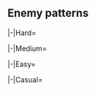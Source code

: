 {{Notice|The following enemy patterns and ship drops are autogenerated.<br>If in doubt, use tooltips to check sample sizes.}}
==Enemy patterns==
{{Section}}
<tabber>
|-|Hard=
{{Event/Map|
{{Event/MapNode|1|Hard|x=604|y=123}}
{{Event/MapNode|2|Hard|x=205|y=83}}
{{Event/MapNode|AB|Hard|x=546|y=100}}
{{Event/MapNode|A|Hard|x=562|y=224}}
{{Event/MapNode|B|Hard|x=534|y=289}}
{{Event/MapNode|C|Hard|x=386|y=222}}
{{Event/MapNode|D|Hard|x=377|y=268}}
{{Event/MapNode|E|Hard|x=302|y=243}}
{{Event/MapNode|F|Hard|x=277|y=115}}
{{Event/MapNode|G|Hard|x=271|y=171}}
{{Event/MapNode|H|Hard|x=261|y=253}}
{{Event/MapNode|I|Hard|x=226|y=245}}
{{Event/MapNode|J|Hard|x=223|y=182}}
{{Event/MapNode|K|Hard|x=188|y=126}}
{{Event/MapNode|L|Hard|x=165|y=156}}
{{Event/MapNode|M|Hard|x=172|y=190}}
{{Event/MapNode|N|Hard|x=160|y=225}}
{{Event/MapNode|O|Hard|x=142|y=191}}
{{Event/MapNode|P|Hard|x=202|y=215}}
{{Event/MapNode|Q|Hard|x=408|y=194}}
{{Event/MapNode|R|Hard|x=130|y=226}}
{{Event/MapNode|S|Hard|x=92|y=241}}
}}
<div class="scrollable map-nodes" id="map-nodes-hard">
{{Map/Nodes|diff=Hard|name=
|AB
|Raid
|{{TooltipSimple|Diamond|37% (3125/8439)}}
|Airfield Princess/XIII
|Airfield Princess/V
|Airfield Princess/V
|-
|AB
|Raid
|{{TooltipSimple|Diamond|44% (3671/8439)}}
|Airfield Princess/XIII
|Airfield Princess/XII
|Airfield Princess/V
|Airfield Princess/V
|-
|AB
|Raid
|{{TooltipSimple|Diamond|19% (1643/8439)}}
|Airfield Princess/XIII
|Airfield Princess/XIII
|Airfield Princess/V
|Airfield Princess/V
}}
{{Map/Nodes|diff=Hard|A|Empty|kind=0}}
{{Map/Nodes|diff=Hard|name=深海潜水艦隊 増援部隊IV群
|B
|Normal
|{{TooltipSimple|Echelon|2% (3/152)}}<br>{{TooltipSimple|Line Abreast|3% (4/152)}}
|Submarine So-Class/Flagship
|Submarine Ka-Class/Elite
|Submarine Ka-Class/Elite
|-
|B
|Normal
|{{TooltipSimple|Echelon|95% (145/152)}}
|Submarine So-Class/Flagship
|Submarine Yo-Class/Elite
|Submarine Yo-Class/Elite
}}
{{Map/Nodes|diff=Hard|name=深海スラバヤ緊急増派 水雷戦隊
|C
|Normal
|{{TooltipSimple|Line Ahead|60% (1740/2900)}}<br>{{TooltipSimple|Double Line|20% (575/2900)}}<br>{{TooltipSimple|Echelon|20% (585/2900)}}
|Light Cruiser He-Class/Kai Flagship
|Torpedo Cruiser Chi-Class/Flagship
|Torpedo Cruiser Chi-Class/Flagship
|Destroyer Ha-Class/Late Model Elite
|Destroyer Ro-Class/Late Model
|Destroyer Ro-Class/Late Model
}}
{{Map/Nodes|diff=Hard|name=深海基地航空隊
|D
|Defense
|{{TooltipSimple|Diamond|5% (1/21)}}
|Airfield Princess/XIII
|Airfield Princess/V
|Airfield Princess/V
|-
|D
|Defense
|{{TooltipSimple|Diamond|57% (12/21)}}
|Airfield Princess/XIII
|Airfield Princess/XII
|Airfield Princess/V
|Airfield Princess/V
|-
|D
|Defense
|{{TooltipSimple|Diamond|38% (8/21)}}
|Airfield Princess/XIII
|Airfield Princess/XIII
|Airfield Princess/V
|Airfield Princess/V
}}
{{Map/Nodes|diff=Hard|name=深海東方艦隊 緊急増派部隊II群
|E
|Normal
|{{TooltipSimple|Diamond|35% (780/2254)}}
|Light Carrier Nu-Class/Kai Flagship II
|Heavy Cruiser Ri-Class/Flagship
|Heavy Cruiser Ri-Class/Flagship
|Light Cruiser Tsu-Class/Elite
|Destroyer Ha-Class/Late Model
|Destroyer Ha-Class/Late Model
|-
|E
|Normal
|{{TooltipSimple|Diamond|31% (700/2254)}}
|Light Carrier Nu-Class/Kai Flagship III
|Heavy Cruiser Ri-Class/Flagship
|Heavy Cruiser Ri-Class/Flagship
|Light Cruiser Tsu-Class/Elite
|Destroyer Ha-Class/Late Model
|Destroyer Ha-Class/Late Model
|-
|E
|Normal
|{{TooltipSimple|Diamond|34% (774/2254)}}
|Light Carrier Nu-Class/Kai Flagship IV
|Heavy Cruiser Ri-Class/Flagship
|Heavy Cruiser Ri-Class/Flagship
|Light Cruiser Tsu-Class/Elite
|Destroyer Ha-Class/Late Model
|Destroyer Ha-Class/Late Model
}}
{{Map/Nodes|diff=Hard|name=深海潜水艦隊 増援部隊II群
|F
|Normal
|{{TooltipSimple|Echelon|19% (8405/45143)}}<br>{{TooltipSimple|Line Abreast|25% (11207/45143)}}
|Submarine So-Class/Flagship
|Submarine Ka-Class/Elite
|Submarine Ka-Class/Elite
|Submarine Ka-Class
|-
|F
|Normal
|{{TooltipSimple|Echelon|57% (25531/45143)}}
|Submarine So-Class/Flagship
|Submarine Yo-Class/Elite
|Submarine Yo-Class/Elite
|Submarine Yo-Class
}}
{{Map/Nodes|diff=Hard|name=深海合同艦隊 巡洋艦戦隊II群
|G
|Normal
|{{TooltipSimple|Line Ahead|43% (20038/47137)}}<br>{{TooltipSimple|Double Line|23% (10675/47137)}}
|Heavy Cruiser Ri-Class/Flagship
|Heavy Cruiser Ri-Class/Flagship
|Heavy Cruiser Ne-Class/Elite
|Light Cruiser Tsu-Class
|Destroyer Ha-Class/Late Model
|Destroyer Ha-Class/Late Model
|-
|G
|Normal
|{{TooltipSimple|Line Ahead|35% (16424/47137)}}
|Heavy Cruiser Ri-Class/Flagship
|Heavy Cruiser Ri-Class/Flagship
|Heavy Cruiser Ne-Class/Elite
|Light Cruiser Tsu-Class/Elite
|Destroyer Ha-Class/Late Model Elite
|Destroyer Ha-Class/Late Model Elite
}}
{{Map/Nodes|diff=Hard|H|Empty|kind=1}}
{{Map/Nodes|diff=Hard|I|Repair}}
{{Map/Nodes|diff=Hard|J|Empty|kind=0}}
{{Map/Nodes|diff=Hard|name=深海潜水艦隊 増援部隊I群
|K
|Normal
|{{TooltipSimple|Echelon|19% (3431/17691)}}<br>{{TooltipSimple|Line Abreast|27% (4768/17691)}}
|Submarine So-Class/Flagship
|Submarine Ka-Class/Elite
|Submarine Ka-Class/Elite
|Submarine Ka-Class
|-
|K
|Normal
|{{TooltipSimple|Echelon|54% (9492/17691)}}
|Submarine So-Class/Flagship
|Submarine Yo-Class/Elite
|Submarine Yo-Class/Elite
|Submarine Yo-Class
}}
{{Map/Nodes|diff=Hard|name=深海バタビア哨戒線
|L
|Normal
|{{TooltipSimple|Line Ahead|64% (11828/18352)}}<br>{{TooltipSimple|Double Line|20% (3724/18352)}}<br>{{TooltipSimple|Echelon|15% (2800/18352)}}
|Light Cruiser He-Class/Kai Flagship
|Light Cruiser Ho-Class/Flagship
|Destroyer Ha-Class/Late Model
|Destroyer Ha-Class/Late Model
|Destroyer Ro-Class/Late Model
|Destroyer Ro-Class/Late Model
}}
{{Map/Nodes|diff=Hard|name=深海合同艦隊 巡洋艦戦隊I群
|M
|Normal
|{{TooltipSimple|Line Ahead|43% (24772/57254)}}<br>{{TooltipSimple|Double Line|24% (13463/57254)}}
|Heavy Cruiser Ri-Class/Flagship
|Light Cruiser He-Class/Kai Flagship
|Light Cruiser He-Class/Kai Flagship
|Light Cruiser Tsu-Class/Elite
|Destroyer Na-Class
|Destroyer Na-Class
|-
|M
|Normal
|{{TooltipSimple|Line Ahead|33% (19019/57254)}}
|Heavy Cruiser Ri-Class/Flagship
|Light Cruiser He-Class/Kai Flagship
|Light Cruiser He-Class/Kai Flagship
|Light Cruiser Tsu-Class/Elite
|Destroyer Na-Class/Elite
|Destroyer Na-Class/Elite
}}
{{Map/Nodes|diff=Hard|N|Landing}}
{{Map/Nodes|diff=Hard|O|Empty|kind=1}}
{{Map/Nodes|diff=Hard|name=深海バタビア方面緊急増派艦隊
|P
|Boss
|{{TooltipSimple|Line Ahead|70% (9331/13299)}}
|Heavy Cruiser Ne-Class/Kai III
|Light Cruiser He-Class/Kai Flagship
|Light Cruiser Tsu-Class/Elite
|Destroyer Na-Class/Late Model Elite
|Destroyer Na-Class/Late Model Elite
|Destroyer Na-Class/Late Model Elite
|-
|P
|Boss/Final
|{{TooltipSimple|Line Ahead|30% (3968/13299)}}
|Heavy Cruiser Ne-Class/Kai III
|Battleship Ta-Class/Flagship
|Light Cruiser He-Class/Flagship
|Light Cruiser Tsu-Class/Elite
|Destroyer Na-Class/Late Model Elite
|Destroyer Na-Class/Late Model Elite
}}
{{Map/Nodes|diff=Hard|name=深海潜水艦隊 増援部隊III群
|Q
|Normal
|{{TooltipSimple|Echelon|21% (2050/9915)}}<br>{{TooltipSimple|Line Abreast|29% (2830/9915)}}
|Submarine So-Class/Flagship
|Submarine Ka-Class/Elite
|Submarine Ka-Class/Elite
|-
|Q
|Normal
|{{TooltipSimple|Echelon|51% (5035/9915)}}
|Submarine So-Class/Flagship
|Submarine Yo-Class/Elite
|Submarine Yo-Class/Elite
}}
{{Map/Nodes|diff=Hard|name=深海艦載機群
|R
|Defense
|{{TooltipSimple|Diamond|33% (11800/35947)}}
|Batavia Princess/III
|Light Carrier Nu-Class/Kai Flagship III
|Light Cruiser Tsu-Class/Elite
|Destroyer Na-Class/Late Model Elite
|Destroyer Na-Class/Late Model Elite
|Destroyer Na-Class/Late Model Elite
|-
|R
|Defense
|{{TooltipSimple|Diamond|33% (11893/35947)}}
|Batavia Princess/III
|Light Carrier Nu-Class/Kai Flagship III
|Light Carrier Nu-Class/Elite II
|Light Cruiser Tsu-Class/Elite
|Destroyer Na-Class/Late Model Elite
|Destroyer Na-Class/Late Model Elite
|-
|R
|Defense
|{{TooltipSimple|Diamond|34% (12254/35947)}}
|Batavia Princess/Damaged III
|Light Carrier Nu-Class/Kai Flagship III
|Light Carrier Nu-Class/Kai Flagship III
|Light Cruiser Tsu-Class/Elite
|Destroyer Na-Class/Late Model Elite
|Destroyer Na-Class/Late Model Elite
}}
{{Map/Nodes|diff=Hard|name=深海バタビア合同艦隊 旗艦艦隊
|S
|Boss
|{{TooltipSimple|Cruising Formation 4|68% (22013/32408)}}
|Batavia Princess/III
|Heavy Cruiser Ne-Class/Kai III
|Heavy Cruiser Ri-Class/Flagship
|Heavy Cruiser Ri-Class/Flagship
|Destroyer Na-Class/Elite
|Destroyer Na-Class/Elite
|Light Cruiser He-Class/Kai Flagship
|Light Cruiser Tsu-Class/Elite
|Destroyer Na-Class/Elite
|Destroyer Na-Class/Elite
|Destroyer Na-Class/Elite
|Destroyer Na-Class/Elite
|-
|S
|Boss/Final
|{{TooltipSimple|Cruising Formation 4|32% (10395/32408)}}
|Batavia Princess/Damaged III
|Heavy Cruiser Ne-Class/Kai III
|Light Carrier Nu-Class/Kai Flagship III
|Light Cruiser Tsu-Class/Elite
|Destroyer Na-Class/Late Model Elite
|Destroyer Na-Class/Late Model Elite
|Light Cruiser He-Class/Kai Flagship II
|Light Cruiser Ho-Class/Flagship
|Destroyer Na-Class/Late Model Elite
|Destroyer Na-Class/Late Model Elite
|Destroyer Na-Class/Late Model Elite
|Destroyer Na-Class/Late Model Elite
}}
</div> <!-- overflow -->
|-|Medium=
{{Event/Map|
{{Event/MapNode|1|Medium|x=604|y=123}}
{{Event/MapNode|2|Medium|x=205|y=83}}
{{Event/MapNode|AB|Medium|x=546|y=100}}
{{Event/MapNode|A|Medium|x=562|y=224}}
{{Event/MapNode|B|Medium|x=534|y=289}}
{{Event/MapNode|C|Medium|x=386|y=222}}
{{Event/MapNode|D|Medium|x=377|y=268}}
{{Event/MapNode|E|Medium|x=302|y=243}}
{{Event/MapNode|F|Medium|x=277|y=115}}
{{Event/MapNode|G|Medium|x=271|y=171}}
{{Event/MapNode|H|Medium|x=261|y=253}}
{{Event/MapNode|I|Medium|x=226|y=245}}
{{Event/MapNode|J|Medium|x=223|y=182}}
{{Event/MapNode|K|Medium|x=188|y=126}}
{{Event/MapNode|L|Medium|x=165|y=156}}
{{Event/MapNode|M|Medium|x=172|y=190}}
{{Event/MapNode|N|Medium|x=160|y=225}}
{{Event/MapNode|O|Medium|x=142|y=191}}
{{Event/MapNode|P|Medium|x=202|y=215}}
{{Event/MapNode|Q|Medium|x=408|y=194}}
{{Event/MapNode|R|Medium|x=130|y=226}}
{{Event/MapNode|S|Medium|x=92|y=241}}
}}
<div class="scrollable map-nodes" id="map-nodes-medium">
{{Map/Nodes|diff=Medium|name=
|AB
|Raid
|{{TooltipSimple|Diamond|42% (630/1489)}}
|Airfield Princess/XI
|Airfield Princess/V
|-
|AB
|Raid
|{{TooltipSimple|Diamond|44% (649/1489)}}
|Airfield Princess/XI
|Airfield Princess/V
|Airfield Princess/V
|-
|AB
|Raid
|{{TooltipSimple|Diamond|14% (210/1489)}}
|Airfield Princess/XII
|Airfield Princess/V
|Airfield Princess/V
}}
{{Map/Nodes|diff=Medium|A|Empty|kind=0}}
{{Map/Nodes|diff=Medium|name=深海潜水艦隊 増援部隊IV群
|B
|Normal
|{{TooltipSimple|Line Abreast|17% (2/12)}}
|Submarine So-Class/Elite
|Submarine Ka-Class/Elite
|Submarine Ka-Class/Elite
|-
|B
|Normal
|{{TooltipSimple|Echelon|83% (10/12)}}
|Submarine So-Class/Elite
|Submarine Yo-Class/Elite
|Submarine Yo-Class/Elite
}}
{{Map/Nodes|diff=Medium|name=深海スラバヤ緊急増派 水雷戦隊
|C
|Normal
|{{TooltipSimple|Line Ahead|56% (147/262)}}<br>{{TooltipSimple|Double Line|20% (53/262)}}<br>{{TooltipSimple|Echelon|24% (62/262)}}
|Light Cruiser Ho-Class/Flagship
|Torpedo Cruiser Chi-Class/Flagship
|Torpedo Cruiser Chi-Class/Flagship
|Destroyer Ha-Class/Late Model
|Destroyer I-Class
|Destroyer I-Class
}}
{{Map/Nodes|diff=Medium|D|Defense}}
{{Map/Nodes|diff=Medium|name=深海東方艦隊 緊急増派部隊II群
|E
|Normal
|{{TooltipSimple|Diamond|26% (58/223)}}
|Light Carrier Nu-Class/Elite II
|Heavy Cruiser Ri-Class/Flagship
|Light Cruiser Tsu-Class
|Destroyer Ha-Class/Late Model
|Destroyer I-Class
|Destroyer I-Class
|-
|E
|Normal
|{{TooltipSimple|Diamond|16% (35/223)}}
|Light Carrier Nu-Class/Elite IV
|Heavy Cruiser Ri-Class/Flagship
|Light Cruiser Tsu-Class
|Destroyer Ha-Class/Late Model
|Destroyer I-Class
|Destroyer I-Class
|-
|E
|Normal
|{{TooltipSimple|Diamond|33% (73/223)}}
|Light Carrier Nu-Class/Elite III
|Heavy Cruiser Ri-Class/Flagship
|Heavy Cruiser Ri-Class/Flagship
|Light Cruiser Tsu-Class
|Destroyer Ha-Class/Late Model
|Destroyer I-Class
|-
|E
|Normal
|{{TooltipSimple|Diamond|26% (57/223)}}
|Light Carrier Nu-Class/Elite IV
|Heavy Cruiser Ri-Class/Flagship
|Heavy Cruiser Ri-Class/Flagship
|Light Cruiser Tsu-Class
|Destroyer Ha-Class/Late Model
|Destroyer I-Class
}}
{{Map/Nodes|diff=Medium|name=深海潜水艦隊 増援部隊II群
|F
|Normal
|{{TooltipSimple|Echelon|23% (1880/8025)}}<br>{{TooltipSimple|Line Abreast|32% (2567/8025)}}
|Submarine So-Class/Elite
|Submarine Ka-Class/Elite
|Submarine Ka-Class/Elite
|Submarine Ka-Class
|-
|F
|Normal
|{{TooltipSimple|Echelon|45% (3578/8025)}}
|Submarine So-Class/Elite
|Submarine Yo-Class/Elite
|Submarine Yo-Class/Elite
|Submarine Yo-Class
}}
{{Map/Nodes|diff=Medium|name=深海合同艦隊 巡洋艦戦隊II群
|G
|Normal
|{{TooltipSimple|Line Ahead|51% (4143/8163)}}<br>{{TooltipSimple|Double Line|28% (2306/8163)}}
|Heavy Cruiser Ri-Class/Flagship
|Heavy Cruiser Ri-Class/Flagship
|Heavy Cruiser Ne-Class
|Destroyer Ha-Class/Late Model
|Destroyer I-Class
|Destroyer I-Class
|-
|G
|Normal
|{{TooltipSimple|Line Ahead|21% (1714/8163)}}
|Heavy Cruiser Ri-Class/Flagship
|Heavy Cruiser Ri-Class/Flagship
|Heavy Cruiser Ne-Class
|Light Cruiser Tsu-Class
|Destroyer Ha-Class/Late Model
|Destroyer Ha-Class/Late Model
}}
{{Map/Nodes|diff=Medium|H|Empty|kind=1}}
{{Map/Nodes|diff=Medium|I|Repair}}
{{Map/Nodes|diff=Medium|J|Empty|kind=0}}
{{Map/Nodes|diff=Medium|name=深海潜水艦隊 増援部隊I群
|K
|Normal
|{{TooltipSimple|Echelon|24% (733/3055)}}<br>{{TooltipSimple|Line Abreast|33% (1014/3055)}}
|Submarine So-Class/Elite
|Submarine Ka-Class/Elite
|Submarine Ka-Class/Elite
|Submarine Ka-Class
|-
|K
|Normal
|{{TooltipSimple|Echelon|43% (1308/3055)}}
|Submarine So-Class/Elite
|Submarine Yo-Class/Elite
|Submarine Yo-Class/Elite
|Submarine Yo-Class
}}
{{Map/Nodes|diff=Medium|name=深海バタビア哨戒線
|L
|Normal
|{{TooltipSimple|Line Ahead|65% (2238/3433)}}<br>{{TooltipSimple|Double Line|19% (662/3433)}}<br>{{TooltipSimple|Echelon|16% (533/3433)}}
|Light Cruiser He-Class/Flagship
|Light Cruiser Ho-Class/Flagship
|Destroyer Ha-Class/Late Model
|Destroyer Ha-Class/Late Model
|Destroyer I-Class
|Destroyer I-Class
}}
{{Map/Nodes|diff=Medium|name=深海合同艦隊 巡洋艦戦隊I群
|M
|Normal
|{{TooltipSimple|Line Ahead|52% (5310/10137)}}<br>{{TooltipSimple|Double Line|29% (2896/10137)}}
|Heavy Cruiser Ri-Class/Flagship
|Light Cruiser He-Class/Kai Flagship
|Light Cruiser Tsu-Class
|Destroyer Na-Class
|Destroyer I-Class
|Destroyer I-Class
|-
|M
|Normal
|{{TooltipSimple|Line Ahead|19% (1931/10137)}}
|Heavy Cruiser Ri-Class/Flagship
|Light Cruiser He-Class/Kai Flagship
|Light Cruiser He-Class/Flagship
|Light Cruiser Tsu-Class
|Destroyer Na-Class
|Destroyer Na-Class
}}
{{Map/Nodes|diff=Medium|N|Landing}}
{{Map/Nodes|diff=Medium|O|Empty|kind=1}}
{{Map/Nodes|diff=Medium|name=深海バタビア方面緊急増派艦隊
|P
|Boss
|{{TooltipSimple|Line Ahead|72% (1689/2353)}}
|Heavy Cruiser Ne-Class/Kai II
|Light Cruiser He-Class/Flagship
|Light Cruiser Tsu-Class/Elite
|Destroyer Na-Class/Elite
|Destroyer I-Class
|Destroyer I-Class
|-
|P
|Boss/Final
|{{TooltipSimple|Line Ahead|28% (664/2353)}}
|Heavy Cruiser Ne-Class/Kai III
|Battleship Ta-Class/Elite
|Battleship Ta-Class/Elite
|Light Cruiser Tsu-Class/Elite
|Destroyer Na-Class/Elite
|Destroyer Na-Class/Elite
}}
{{Map/Nodes|diff=Medium|name=深海潜水艦隊 増援部隊III群
|Q
|Normal
|{{TooltipSimple|Echelon|24% (160/667)}}<br>{{TooltipSimple|Line Abreast|36% (243/667)}}
|Submarine So-Class/Elite
|Submarine Ka-Class/Elite
|Submarine Ka-Class/Elite
|-
|Q
|Normal
|{{TooltipSimple|Echelon|40% (264/667)}}
|Submarine So-Class/Elite
|Submarine Yo-Class/Elite
|Submarine Yo-Class/Elite
}}
{{Map/Nodes|diff=Medium|name=深海艦載機群
|R
|Defense
|{{TooltipSimple|Diamond|41% (2760/6709)}}
|Batavia Princess/II
|Light Carrier Nu-Class/Elite II
|Light Cruiser Tsu-Class
|Destroyer Na-Class/Late Model
|Destroyer Na-Class/Late Model
|Destroyer Na-Class/Late Model
|-
|R
|Defense
|{{TooltipSimple|Diamond|39% (2633/6709)}}
|Batavia Princess/II
|Light Carrier Nu-Class/Elite II
|Light Carrier Nu-Class/Elite II
|Light Cruiser Tsu-Class
|Destroyer Na-Class/Late Model
|Destroyer Na-Class/Late Model
|-
|R
|Defense
|{{TooltipSimple|Diamond|20% (1316/6709)}}
|Batavia Princess/Damaged II
|Light Carrier Nu-Class/Flagship II
|Light Carrier Nu-Class/Elite II
|Light Cruiser Tsu-Class
|Destroyer Na-Class/Late Model
|Destroyer Na-Class/Late Model
}}
{{Map/Nodes|diff=Medium|name=深海バタビア合同艦隊 旗艦艦隊
|S
|Boss
|{{TooltipSimple|Cruising Formation 4|81% (5218/6444)}}
|Batavia Princess/II
|Heavy Cruiser Ri-Class/Flagship
|Heavy Cruiser Ri-Class/Flagship
|Light Cruiser He-Class/Elite
|Destroyer Na-Class
|Destroyer Na-Class
|Light Cruiser Ho-Class/Flagship
|Light Cruiser Tsu-Class
|Destroyer Na-Class
|Destroyer Na-Class
|Destroyer I-Class
|Destroyer I-Class
|-
|S
|Boss/Final
|{{TooltipSimple|Cruising Formation 4|19% (1226/6444)}}
|Batavia Princess/Damaged II
|Heavy Cruiser Ne-Class/Kai
|Light Carrier Nu-Class/Elite II
|Light Cruiser Tsu-Class
|Destroyer Na-Class/Late Model
|Destroyer Na-Class/Late Model
|Light Cruiser He-Class/Kai Flagship
|Destroyer Na-Class
|Destroyer Na-Class
|Destroyer Na-Class
|Destroyer Na-Class
|Destroyer Na-Class
}}
</div> <!-- overflow -->
|-|Easy=
{{Event/Map|
{{Event/MapNode|1|Easy|x=604|y=123}}
{{Event/MapNode|2|Easy|x=205|y=83}}
{{Event/MapNode|AB|Easy|x=546|y=100}}
{{Event/MapNode|A|Easy|x=562|y=224}}
{{Event/MapNode|B|Easy|x=534|y=289}}
{{Event/MapNode|C|Easy|x=386|y=222}}
{{Event/MapNode|D|Easy|x=377|y=268}}
{{Event/MapNode|E|Easy|x=302|y=243}}
{{Event/MapNode|F|Easy|x=277|y=115}}
{{Event/MapNode|G|Easy|x=271|y=171}}
{{Event/MapNode|H|Easy|x=261|y=253}}
{{Event/MapNode|I|Easy|x=226|y=245}}
{{Event/MapNode|J|Easy|x=223|y=182}}
{{Event/MapNode|K|Easy|x=188|y=126}}
{{Event/MapNode|L|Easy|x=165|y=156}}
{{Event/MapNode|M|Easy|x=172|y=190}}
{{Event/MapNode|N|Easy|x=160|y=225}}
{{Event/MapNode|O|Easy|x=142|y=191}}
{{Event/MapNode|P|Easy|x=202|y=215}}
{{Event/MapNode|Q|Easy|x=408|y=194}}
{{Event/MapNode|R|Easy|x=130|y=226}}
{{Event/MapNode|S|Easy|x=92|y=241}}
}}
<div class="scrollable map-nodes" id="map-nodes-easy">
{{Map/Nodes|diff=Easy|name=
|AB
|Raid
|{{TooltipSimple|Diamond|17% (417/2439)}}
|Airfield Princess/V
|-
|AB
|Raid
|{{TooltipSimple|Diamond|77% (1870/2439)}}
|Airfield Princess/V
|Airfield Princess/V
|-
|AB
|Raid
|{{TooltipSimple|Diamond|6% (152/2439)}}
|Airfield Princess/V
|Airfield Princess/V
|Airfield Princess/V
}}
{{Map/Nodes|diff=Easy|A|Empty|kind=0}}
{{Map/Nodes|diff=Easy|name=深海潜水艦隊 増援部隊IV群
|B
|Normal
|{{TooltipSimple|Echelon|50% (5/10)}}<br>{{TooltipSimple|Line Abreast|40% (4/10)}}
|Submarine So-Class/Elite
|Submarine Ka-Class
|Submarine Ka-Class
|-
|B
|Normal
|{{TooltipSimple|Echelon|10% (1/10)}}
|Submarine So-Class/Elite
|Submarine Yo-Class
|Submarine Yo-Class
}}
{{Map/Nodes|diff=Easy|name=深海スラバヤ緊急増派 水雷戦隊
|C
|Normal
|{{TooltipSimple|Echelon|24% (36/152)}}
|Light Cruiser Ho-Class/Flagship
|Torpedo Cruiser Chi-Class/Elite
|Torpedo Cruiser Chi-Class/Elite
|Destroyer I-Class
|Destroyer I-Class
|Destroyer I-Class
|-
|C
|Normal
|{{TooltipSimple|Line Ahead|52% (79/152)}}<br>{{TooltipSimple|Double Line|24% (37/152)}}
|Light Cruiser Ho-Class/Flagship
|Torpedo Cruiser Chi-Class/Elite
|Torpedo Cruiser Chi-Class/Elite
|Destroyer Ha-Class/Late Model
|Destroyer I-Class
|Destroyer I-Class
}}
{{Map/Nodes|diff=Easy|name=深海基地航空隊
|D
|Defense
|{{TooltipSimple|Diamond|75% (3/4)}}
|Airfield Princess/V
|Airfield Princess/V
|-
|D
|Defense
|{{TooltipSimple|Diamond|25% (1/4)}}
|Airfield Princess/V
|Airfield Princess/V
|Airfield Princess/V
}}
{{Map/Nodes|diff=Easy|name=深海東方艦隊 緊急増派部隊II群
|E
|Normal
|{{TooltipSimple|Diamond|35% (28/81)}}
|Light Carrier Nu-Class/Elite II
|Heavy Cruiser Ri-Class/Flagship
|Light Cruiser Tsu-Class
|Destroyer Ha-Class/Late Model
|Destroyer I-Class
|Destroyer I-Class
|-
|E
|Normal
|{{TooltipSimple|Diamond|36% (29/81)}}
|Light Carrier Nu-Class/Elite III
|Heavy Cruiser Ri-Class/Elite
|Light Cruiser Tsu-Class
|Destroyer Ha-Class/Late Model
|Destroyer I-Class
|Destroyer I-Class
|-
|E
|Normal
|{{TooltipSimple|Diamond|10% (8/81)}}
|Light Carrier Nu-Class/Elite IV
|Heavy Cruiser Ri-Class/Elite
|Light Cruiser Tsu-Class
|Destroyer Ha-Class/Late Model
|Destroyer I-Class
|Destroyer I-Class
|-
|E
|Normal
|{{TooltipSimple|Diamond|20% (16/81)}}
|Light Carrier Nu-Class/Elite IV
|Heavy Cruiser Ri-Class/Flagship
|Light Cruiser Tsu-Class
|Destroyer Ha-Class/Late Model
|Destroyer I-Class
|Destroyer I-Class
}}
{{Map/Nodes|diff=Easy|name=深海潜水艦隊 増援部隊II群
|F
|Normal
|{{TooltipSimple|Line Abreast|40% (5829/14448)}}
|Submarine So-Class/Elite
|Submarine Ka-Class
|Submarine Ka-Class
|Submarine Ka-Class
|-
|F
|Normal
|{{TooltipSimple|Echelon|60% (8619/14448)}}
|Submarine So-Class/Elite
|Submarine Ka-Class/Elite
|Submarine Ka-Class
|Submarine Ka-Class
}}
{{Map/Nodes|diff=Easy|name=深海合同艦隊 巡洋艦戦隊II群
|G
|Normal
|{{TooltipSimple|Line Ahead|59% (8551/14589)}}<br>{{TooltipSimple|Double Line|32% (4705/14589)}}
|Heavy Cruiser Ri-Class/Elite
|Heavy Cruiser Ri-Class/Elite
|Heavy Cruiser Ne-Class
|Destroyer Ha-Class/Late Model
|Destroyer I-Class
|Destroyer I-Class
|-
|G
|Normal
|{{TooltipSimple|Line Ahead|9% (1333/14589)}}
|Heavy Cruiser Ri-Class/Flagship
|Heavy Cruiser Ri-Class/Elite
|Heavy Cruiser Ne-Class
|Destroyer Ha-Class/Late Model
|Destroyer I-Class
|Destroyer I-Class
}}
{{Map/Nodes|diff=Easy|H|Empty|kind=1}}
{{Map/Nodes|diff=Easy|I|Repair}}
{{Map/Nodes|diff=Easy|J|Empty|kind=0}}
{{Map/Nodes|diff=Easy|name=深海潜水艦隊 増援部隊I群
|K
|Normal
|{{TooltipSimple|Line Abreast|42% (2267/5459)}}
|Submarine So-Class/Elite
|Submarine Ka-Class
|Submarine Ka-Class
|Submarine Ka-Class
|-
|K
|Normal
|{{TooltipSimple|Echelon|58% (3192/5459)}}
|Submarine So-Class/Elite
|Submarine Ka-Class/Elite
|Submarine Ka-Class
|Submarine Ka-Class
}}
{{Map/Nodes|diff=Easy|name=深海バタビア哨戒線
|L
|Normal
|{{TooltipSimple|Echelon|16% (911/5640)}}
|Light Cruiser He-Class/Elite
|Light Cruiser Ho-Class/Elite
|Destroyer Ha-Class/Late Model
|Destroyer I-Class
|Destroyer I-Class
|Destroyer I-Class
|-
|L
|Normal
|{{TooltipSimple|Line Ahead|65% (3650/5640)}}<br>{{TooltipSimple|Double Line|19% (1079/5640)}}
|Light Cruiser He-Class/Flagship
|Light Cruiser Ho-Class/Elite
|Destroyer Ha-Class/Late Model
|Destroyer I-Class
|Destroyer I-Class
|Destroyer I-Class
}}
{{Map/Nodes|diff=Easy|name=深海合同艦隊 巡洋艦戦隊I群
|M
|Normal
|{{TooltipSimple|Line Ahead|61% (11007/18148)}}<br>{{TooltipSimple|Double Line|31% (5672/18148)}}
|Heavy Cruiser Ri-Class/Flagship
|Light Cruiser Ho-Class/Elite
|Light Cruiser Tsu-Class
|Destroyer I-Class
|Destroyer I-Class
|Destroyer I-Class
|-
|M
|Normal
|{{TooltipSimple|Line Ahead|8% (1469/18148)}}
|Heavy Cruiser Ri-Class/Flagship
|Light Cruiser He-Class/Flagship
|Light Cruiser Tsu-Class
|Destroyer I-Class
|Destroyer I-Class
|Destroyer I-Class
}}
{{Map/Nodes|diff=Easy|N|Landing}}
{{Map/Nodes|diff=Easy|O|Empty|kind=1}}
{{Map/Nodes|diff=Easy|name=深海バタビア方面緊急増派艦隊
|P
|Boss
|{{TooltipSimple|Line Ahead|3% (131/4667)}}
|Heavy Cruiser Ne-Class/Kai
|Light Cruiser Ho-Class/Flagship
|Destroyer Na-Class
|Destroyer I-Class
|Destroyer I-Class
|Destroyer I-Class
|-
|P
|Boss
|{{TooltipSimple|Line Ahead|70% (3245/4667)}}
|Heavy Cruiser Ne-Class/Kai
|Light Cruiser Ho-Class/Flagship
|Light Cruiser Tsu-Class
|Destroyer Na-Class
|Destroyer I-Class
|Destroyer I-Class
|-
|P
|Boss/Final
|{{TooltipSimple|Line Ahead|28% (1291/4667)}}
|Heavy Cruiser Ne-Class/Kai II
|Battleship Ta-Class
|Battleship Ta-Class
|Light Cruiser Tsu-Class
|Destroyer Na-Class
|Destroyer Na-Class
}}
{{Map/Nodes|diff=Easy|name=深海潜水艦隊 増援部隊III群
|Q
|Normal
|{{TooltipSimple|Echelon|30% (247/831)}}<br>{{TooltipSimple|Line Abreast|41% (341/831)}}
|Submarine So-Class/Elite
|Submarine Ka-Class
|Submarine Ka-Class
|-
|Q
|Normal
|{{TooltipSimple|Echelon|29% (243/831)}}
|Submarine So-Class/Elite
|Submarine Yo-Class
|Submarine Yo-Class
}}
{{Map/Nodes|diff=Easy|name=深海艦載機群
|R
|Defense
|{{TooltipSimple|Diamond|91% (11581/12792)}}
|Batavia Princess
|Light Carrier Nu-Class/Elite
|Light Cruiser Ho-Class/Elite
|Destroyer I-Class
|Destroyer I-Class
|Destroyer I-Class
|-
|R
|Defense
|{{TooltipSimple|Diamond|4% (557/12792)}}
|Batavia Princess/Damaged
|Light Carrier Nu-Class/Elite
|Light Carrier Nu-Class/Elite
|Light Cruiser Ho-Class/Elite
|Destroyer I-Class
|Destroyer I-Class
|-
|R
|Defense
|{{TooltipSimple|Diamond|5% (654/12792)}}
|Batavia Princess/Damaged
|Light Carrier Nu-Class/Elite II
|Light Carrier Nu-Class/Elite
|Light Cruiser He-Class/Elite
|Destroyer Na-Class
|Destroyer Na-Class
}}
{{Map/Nodes|diff=Easy|name=深海バタビア合同艦隊 旗艦艦隊
|S
|Boss
|{{TooltipSimple|Cruising Formation 4|91% (11486/12650)}}
|Batavia Princess
|Heavy Cruiser Ri-Class/Elite
|Light Cruiser He-Class/Elite
|Light Cruiser Ho-Class/Elite
|Destroyer Na-Class
|Destroyer Na-Class
|Light Cruiser Ho-Class/Elite
|Destroyer Na-Class
|Destroyer Na-Class
|Destroyer I-Class
|Destroyer I-Class
|Destroyer I-Class
|-
|S
|Boss/Final
|{{TooltipSimple|Cruising Formation 4|9% (1164/12650)}}
|Batavia Princess/Damaged
|Light Carrier Nu-Class/Elite
|Light Cruiser Tsu-Class
|Light Cruiser He-Class/Elite
|Destroyer Na-Class
|Destroyer Na-Class
|Light Cruiser Ho-Class/Elite
|Destroyer Na-Class
|Destroyer Na-Class
|Destroyer Na-Class
|Destroyer I-Class
|Destroyer I-Class
}}
</div> <!-- overflow -->
|-|Casual=
{{Event/Map|
{{Event/MapNode|1|Casual|x=604|y=123}}
{{Event/MapNode|2|Casual|x=205|y=83}}
{{Event/MapNode|AB|Casual|x=546|y=100}}
{{Event/MapNode|A|Casual|x=562|y=224}}
{{Event/MapNode|B|Casual|x=534|y=289}}
{{Event/MapNode|C|Casual|x=386|y=222}}
{{Event/MapNode|D|Casual|x=377|y=268}}
{{Event/MapNode|E|Casual|x=302|y=243}}
{{Event/MapNode|F|Casual|x=277|y=115}}
{{Event/MapNode|G|Casual|x=271|y=171}}
{{Event/MapNode|H|Casual|x=261|y=253}}
{{Event/MapNode|I|Casual|x=226|y=245}}
{{Event/MapNode|J|Casual|x=223|y=182}}
{{Event/MapNode|K|Casual|x=188|y=126}}
{{Event/MapNode|L|Casual|x=165|y=156}}
{{Event/MapNode|M|Casual|x=172|y=190}}
{{Event/MapNode|N|Casual|x=160|y=225}}
{{Event/MapNode|O|Casual|x=142|y=191}}
{{Event/MapNode|P|Casual|x=202|y=215}}
{{Event/MapNode|Q|Casual|x=408|y=194}}
{{Event/MapNode|R|Casual|x=130|y=226}}
{{Event/MapNode|S|Casual|x=92|y=241}}
}}
<div class="scrollable map-nodes" id="map-nodes-casual">
{{Map/Nodes|diff=Casual|name=
|AB
|Raid
|{{TooltipSimple|Diamond|60% (247/414)}}
|Airfield Princess/V
|-
|AB
|Raid
|{{TooltipSimple|Diamond|40% (167/414)}}
|Airfield Princess/V
|Airfield Princess/V
}}
{{Map/Nodes|diff=Casual|A|Empty|kind=0}}
{{Map/Nodes|diff=Casual|B|Normal}}
{{Map/Nodes|diff=Casual|name=深海スラバヤ緊急増派 水雷戦隊
|C
|Normal
|{{TooltipSimple|Echelon|54% (7/13)}}
|Light Cruiser Ho-Class/Flagship
|Torpedo Cruiser Chi-Class/Elite
|Torpedo Cruiser Chi-Class/Elite
|Destroyer I-Class
|Destroyer I-Class
|Destroyer I-Class
|-
|C
|Normal
|{{TooltipSimple|Line Ahead|8% (1/13)}}<br>{{TooltipSimple|Double Line|38% (5/13)}}
|Light Cruiser Ho-Class/Flagship
|Torpedo Cruiser Chi-Class/Elite
|Torpedo Cruiser Chi-Class/Elite
|Destroyer Ha-Class/Late Model
|Destroyer I-Class
|Destroyer I-Class
}}
{{Map/Nodes|diff=Casual|D|Defense}}
{{Map/Nodes|diff=Casual|name=深海東方艦隊 緊急増派部隊II群
|E
|Normal
|{{TooltipSimple|Diamond|18% (2/11)}}
|Light Carrier Nu-Class/Elite II
|Heavy Cruiser Ri-Class/Flagship
|Light Cruiser Tsu-Class
|Destroyer Ha-Class/Late Model
|Destroyer I-Class
|Destroyer I-Class
|-
|E
|Normal
|{{TooltipSimple|Diamond|45% (5/11)}}
|Light Carrier Nu-Class/Elite III
|Heavy Cruiser Ri-Class/Elite
|Light Cruiser Tsu-Class
|Destroyer Ha-Class/Late Model
|Destroyer I-Class
|Destroyer I-Class
|-
|E
|Normal
|{{TooltipSimple|Diamond|36% (4/11)}}
|Light Carrier Nu-Class/Elite IV
|Heavy Cruiser Ri-Class/Elite
|Light Cruiser Tsu-Class
|Destroyer Ha-Class/Late Model
|Destroyer I-Class
|Destroyer I-Class
}}
{{Map/Nodes|diff=Casual|name=深海潜水艦隊 増援部隊II群
|F
|Normal
|{{TooltipSimple|Line Abreast|39% (962/2469)}}
|Submarine So-Class/Elite
|Submarine Ka-Class
|Submarine Ka-Class
|Submarine Ka-Class
|-
|F
|Normal
|{{TooltipSimple|Echelon|61% (1507/2469)}}
|Submarine So-Class/Elite
|Submarine Ka-Class/Elite
|Submarine Ka-Class
|Submarine Ka-Class
}}
{{Map/Nodes|diff=Casual|name=深海合同艦隊 巡洋艦戦隊II群
|G
|Normal
|{{TooltipSimple|Line Ahead|58% (1439/2497)}}<br>{{TooltipSimple|Double Line|42% (1058/2497)}}
|Heavy Cruiser Ri-Class/Elite
|Heavy Cruiser Ri-Class/Elite
|Heavy Cruiser Ne-Class
|Destroyer Ha-Class/Late Model
|Destroyer I-Class
|Destroyer I-Class
}}
{{Map/Nodes|diff=Casual|H|Empty|kind=1}}
{{Map/Nodes|diff=Casual|I|Repair}}
{{Map/Nodes|diff=Casual|J|Empty|kind=0}}
{{Map/Nodes|diff=Casual|name=深海潜水艦隊 増援部隊I群
|K
|Normal
|{{TooltipSimple|Line Abreast|41% (275/672)}}
|Submarine So-Class/Elite
|Submarine Ka-Class
|Submarine Ka-Class
|Submarine Ka-Class
|-
|K
|Normal
|{{TooltipSimple|Echelon|59% (397/672)}}
|Submarine So-Class/Elite
|Submarine Ka-Class/Elite
|Submarine Ka-Class
|Submarine Ka-Class
}}
{{Map/Nodes|diff=Casual|name=深海バタビア哨戒線
|L
|Normal
|{{TooltipSimple|Echelon|48% (487/1014)}}
|Light Cruiser He-Class/Elite
|Light Cruiser Ho-Class/Elite
|Destroyer Ha-Class/Late Model
|Destroyer I-Class
|Destroyer I-Class
|Destroyer I-Class
|-
|L
|Normal
|{{TooltipSimple|Line Ahead|27% (273/1014)}}<br>{{TooltipSimple|Double Line|25% (254/1014)}}
|Light Cruiser He-Class/Flagship
|Light Cruiser Ho-Class/Elite
|Destroyer Ha-Class/Late Model
|Destroyer I-Class
|Destroyer I-Class
|Destroyer I-Class
}}
{{Map/Nodes|diff=Casual|name=深海合同艦隊 巡洋艦戦隊I群
|M
|Normal
|{{TooltipSimple|Line Ahead|55% (1603/2910)}}<br>{{TooltipSimple|Double Line|45% (1307/2910)}}
|Heavy Cruiser Ri-Class/Flagship
|Light Cruiser Ho-Class/Elite
|Light Cruiser Tsu-Class
|Destroyer I-Class
|Destroyer I-Class
|Destroyer I-Class
}}
{{Map/Nodes|diff=Casual|N|Landing}}
{{Map/Nodes|diff=Casual|O|Empty|kind=1}}
{{Map/Nodes|diff=Casual|name=深海バタビア方面緊急増派艦隊
|P
|Boss
|{{TooltipSimple|Line Ahead|41% (274/670)}}
|Heavy Cruiser Ne-Class/Kai
|Destroyer Na-Class
|Destroyer I-Class
|Destroyer I-Class
|-
|P
|Boss
|{{TooltipSimple|Line Ahead|41% (274/670)}}
|Heavy Cruiser Ne-Class/Kai
|Light Cruiser Ho-Class/Elite
|Destroyer Na-Class
|Destroyer I-Class
|Destroyer I-Class
|-
|P
|Boss/Final
|{{TooltipSimple|Line Ahead|18% (122/670)}}
|Heavy Cruiser Ne-Class/Kai
|Light Cruiser Ho-Class/Flagship
|Destroyer Na-Class
|Destroyer I-Class
|Destroyer I-Class
|Destroyer I-Class
}}
{{Map/Nodes|diff=Casual|name=深海潜水艦隊 増援部隊III群
|Q
|Normal
|{{TooltipSimple|Echelon|62% (81/130)}}<br>{{TooltipSimple|Line Abreast|38% (49/130)}}
|Submarine So-Class/Elite
|Submarine Ka-Class
|Submarine Ka-Class
}}
{{Map/Nodes|diff=Casual|name=深海艦載機群
|R
|Defense
|{{TooltipSimple|Diamond|90% (1906/2124)}}
|Batavia Princess
|Light Carrier Nu-Class/Elite
|Light Cruiser Ho-Class/Elite
|Destroyer I-Class
|Destroyer I-Class
|Destroyer I-Class
|-
|R
|Defense
|{{TooltipSimple|Diamond|10% (218/2124)}}
|Batavia Princess/Damaged
|Light Carrier Nu-Class/Elite
|Light Carrier Nu-Class/Elite
|Light Cruiser Ho-Class/Elite
|Destroyer I-Class
|Destroyer I-Class
}}
{{Map/Nodes|diff=Casual|name=深海バタビア合同艦隊 旗艦艦隊
|S
|Boss
|{{TooltipSimple|Cruising Formation 4|90% (1871/2088)}}
|Batavia Princess
|Light Cruiser Ho-Class/Elite
|Destroyer Na-Class
|Destroyer I-Class
|Destroyer I-Class
|Destroyer I-Class
|Destroyer I-Class
|Destroyer I-Class
|Destroyer I-Class
|Destroyer I-Class
|Destroyer I-Class
|Destroyer I-Class
|-
|S
|Boss/Final
|{{TooltipSimple|Cruising Formation 4|10% (217/2088)}}
|Batavia Princess/Damaged
|Heavy Cruiser Ri-Class/Elite
|Light Cruiser Ho-Class/Elite
|Destroyer Na-Class
|Destroyer I-Class
|Destroyer I-Class
|Light Cruiser Ho-Class/Elite
|Destroyer I-Class
|Destroyer I-Class
|Destroyer I-Class
|Destroyer I-Class
|Destroyer I-Class
}}
</div> <!-- overflow -->
</tabber>
{{SectionEnd}}